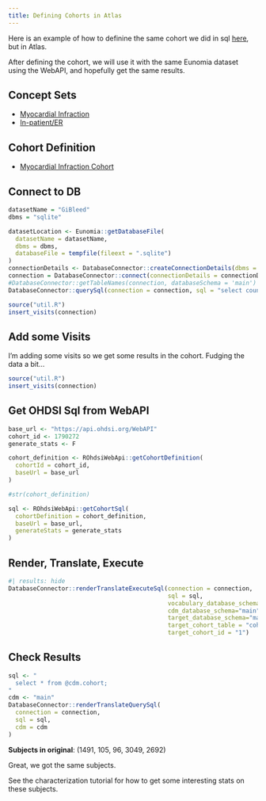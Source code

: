 ---
title: Defining Cohorts in Atlas
---

Here is an example of how to definine the same cohort we did in sql [here](defining-cohorts-sql.qmd), but in Atlas.

After defining the cohort, we will use it with the same Eunomia dataset using the WebAPI, and hopefully get the same results.

## Concept Sets

-   [Myocardial Infraction](https://atlas-demo.ohdsi.org/#/conceptset/1884482)
-   [In-patient/ER](https://atlas-demo.ohdsi.org/#/conceptset/1884483)

## Cohort Definition

-   [Myocardial Infraction Cohort](https://atlas-demo.ohdsi.org/#/cohortdefinition/1790272)

## Connect to DB

```{r}
datasetName = "GiBleed"
dbms = "sqlite"

datasetLocation <- Eunomia::getDatabaseFile(
  datasetName = datasetName, 
  dbms = dbms, 
  databaseFile = tempfile(fileext = ".sqlite")
)
connectionDetails <- DatabaseConnector::createConnectionDetails(dbms = dbms, server = datasetLocation)
connection = DatabaseConnector::connect(connectionDetails = connectionDetails)
#DatabaseConnector::getTableNames(connection, databaseSchema = 'main')
DatabaseConnector::querySql(connection = connection, sql = "select count(*) from cohort;")

source("util.R")
insert_visits(connection)
```

## Add some Visits

I'm adding some visits so we get some results in the cohort. Fudging the data a bit...

```{r}
source("util.R")
insert_visits(connection)
```

## Get OHDSI Sql from WebAPI

```{r}
base_url <- "https://api.ohdsi.org/WebAPI"
cohort_id <- 1790272
generate_stats <- F

cohort_definition <- ROhdsiWebApi::getCohortDefinition(
  cohortId = cohort_id,
  baseUrl = base_url
)

#str(cohort_definition)

sql <- ROhdsiWebApi::getCohortSql(
  cohortDefinition = cohort_definition,
  baseUrl = base_url,
  generateStats = generate_stats
)
```

## Render, Translate, Execute

```{r}
#| results: hide
DatabaseConnector::renderTranslateExecuteSql(connection = connection, 
                                             sql = sql, 
                                             vocabulary_database_schema="main", 
                                             cdm_database_schema="main", 
                                             target_database_schema="main",
                                             target_cohort_table = "cohort",
                                             target_cohort_id = "1")
```

## Check Results

```{r}
sql <- "
  select * from @cdm.cohort;
"
cdm <- "main"
DatabaseConnector::renderTranslateQuerySql(
  connection = connection,
  sql = sql,
  cdm = cdm
)
```

**Subjects in original**: (1491, 105, 96, 3049, 2692)

Great, we got the same subjects.

See the characterization tutorial for how to get some interesting stats on these subjects.
